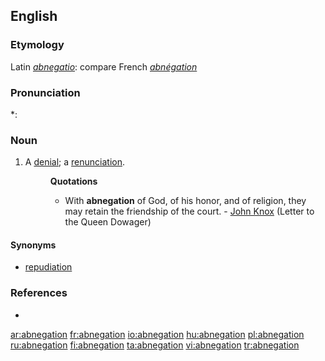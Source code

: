 ==English==

===Etymology===
Latin ''[[abnegatio]]'': compare French ''[[abnégation]]''

===Pronunciation===
*: {{rhymes|eɪʃǝn}}

===Noun===
{{en-noun}}

# A [[denial]]; a [[renunciation]].
#: '''Quotations'''
#:* With '''abnegation''' of God, of his honor, and of religion, they may retain the friendship of the court. - [[John Knox]] (Letter to the Queen Dowager)

====Synonyms====
* [[repudiation]]

===References===
* {{R:Webster 1913}}


[[ar:abnegation]]
[[fr:abnegation]]
[[io:abnegation]]
[[hu:abnegation]]
[[pl:abnegation]]
[[ru:abnegation]]
[[fi:abnegation]]
[[ta:abnegation]]
[[vi:abnegation]]
[[tr:abnegation]]